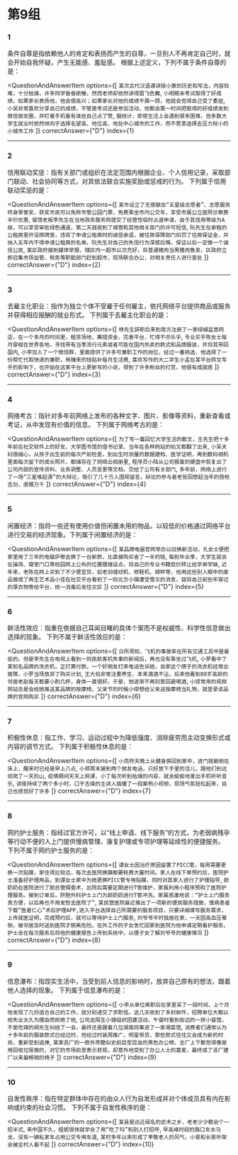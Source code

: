 
<AnswerCard/>

# 第9组

### 1
条件自尊是指依赖他人的肯定和表扬而产生的自尊，一旦别人不再肯定自己时，就会开始自我怀疑，产生无能感、羞耻感。
根据上述定义，下列不属于条件自尊的是：

<QuestionAndAnswerItem
    options={[
        `某次古代汉语课讲授小篆的历史和写法，内容较难，十分枯燥，许多同学昏昏欲睡，然而老师却依然讲得眉飞色舞`,
        `小明期末考试取得了好成绩，如果家长表扬他，他会很高兴；如果家长对他的成绩不屑一顾，他就会觉得自己受了委屈`,
        `小吴非常喜欢分享自己的成绩，不管是考试还是参加活动，他都会第一时间把取得的好成绩发到微信朋友圈，并盯着手机看有谁给自己点了赞`,
        `据统计，即使生活上会遇到很多困难，但多数大学生就业时依然倾向于选择名望高、地位高、地处中心城市的工作，而不愿意选择去压力较小的小城市工作`
    ]}
    correctAnswer={"D"}
    index={1}
>

</QuestionAndAnswerItem>

------

### 2
信用联动奖惩：指有关部门或组织在法定范围内根据企业、个人信用记录，采取部门联动、社会协同等方式，对其依法联合实施奖励或惩戒的行为。
下列属于信用联动奖惩的是：

<QuestionAndAnswerItem
    options={[
        `某市设立了无偿献血“五星级志愿者”、志愿服务终身荣誉奖，获奖市民可以免除市管公园门票，免费乘坐市内公交车，享受市属公立医院诊察费半价优惠`,
        `餐馆老板李先生在当地政务服务网提交了经营性临时占道申请，由于其信用等级为A级，可以享受审批绿色通道，第二天就收到了城管和其他相关部门的许可短信`,
        `阮先生在承租的公租房里开设棋牌室，违背了申请公租房时的诚信承诺，被住房保障部门扣罚了住房保证金，并纳入五年内不得申请公租房的名单。阮先生对自己的失信行为深感后悔，保证以后一定做一个诚信公民`,
        `某区政府接到媒体举报，辖区内一超市以次充好，将普通猪肉当黑猪肉售卖，区政府立即召集市场监管、税务等职能部门赶到超市，现场联合办公，对相关责任人进行查处`
    ]}
    correctAnswer={"D"}
    index={2}
>

</QuestionAndAnswerItem>

------

### 3
去雇主化职业：指作为独立个体不受雇于任何雇主，依托网络平台提供商品或服务并获得相应报酬的就业形式。
下列属于去雇主化职业的是：

<QuestionAndAnswerItem
    options={[
        `林先生辞职后来到南方注册了一家绿植盆景网店，在一个多月的时间里，租赁场地，筹措资金，完善平台，忙得不亦乐乎`,
        `专业买手陈女士每月穿梭在世界各地，寻找带有当季流行元素或者可能在国内热卖的款式和品牌服装，并将其带回国内`,
        `小李加入了一个微信群，里面提供了许多可兼职工作的岗位，经过一番挑选，他选择了一份帮忙代取快递的兼职，用赚来的钱贴补每月生活费`,
        `喜欢写作的大二学生小孟在某平台网文写手的影响下，也开始在这家平台上更新写的小说，得到了许多粉丝的打赏，他很有成就感`
    ]}
    correctAnswer={"D"}
    index={3}
>

</QuestionAndAnswerItem>

------

### 4
网络考古：指针对多年前网络上发布的各种文字、图片、影像等资料，重新查看或考证，从中发现有价值的信息。
下列属于网络考古的是：

<QuestionAndAnswerItem
    options={[
        `为了写一篇回忆大学生活的散文，王先生把十多年前在社交软件上的好友、大学图书馆的借书记录、当年在各种网站的帖文都翻了出来`,
        `小吴夫妇很细心，从孩子出生前的每次产前检查，到出生时测量的数据建档、医学证明，再到数码相机里面每次留下的成长照片，都储存在了网络云相册里`,
        `程序员小陆从公司报废的硬盘中恢复出了公司内部的宣传资料、业务调整、人员变更等文档，交给了公司有关部门`,
        `多年前，网络上进行了一场“三星堆起源”的大辩论，吸引了几十万人围观留言。辩论的参与者老张回想起当年的唇枪舌剑，感慨万千`
    ]}
    correctAnswer={"D"}
    index={4}
>

</QuestionAndAnswerItem>

------

### 5
闲置经济：指将一些还有使用价值但闲置未用的物品，以较低的价格通过网络平台进行交易的经济现象。下列属于闲置经济的是：

<QuestionAndAnswerItem
    options={[
        `某品牌电器官网举办以旧换新活动，孔女士便把家里用了三年的电磁炉寄去换了一台新款，比直接购买省了一半的钱`,
        `每到毕业季，大学生就会在操场、寝室门口等校园网上公布的位置摆摊设点，将自己的专业书籍低价转让给学弟学妹`,
        `近年来，老陈在网上买到了不少便宜货，如老旧缝纫机、修鞋机、磅秤等，他用这些别人眼中的废品做成了再生艺术品小佳在社交平台看到了一则北方小镇遭受雪灾的消息，就将自己前些年穿过的厚衣物寄给平台，统一消毒后发往灾区`
    ]}
    correctAnswer={"D"}
    index={5}
>

</QuestionAndAnswerItem>

------

### 6
鲜活性效应：指重在依据自己耳闻目睹的具体个案而不是权威性、科学性信息做出选择的现象。
下列不属于鲜活性效应的是：

<QuestionAndAnswerItem
    options={[
        `众所周知，飞机的事故率在所有交通工具中是最低的。但是李先生在电视上看到一则民航客机失事的新闻后，再也没有乘坐过飞机`,
        `小罗看中了某知名品牌的洗衣机，正打算付款，一个好朋友打来电话告诉她，自家这个牌子的洗衣机经常出故障，小罗当场放弃了购买计划`,
        `王大伯非常注重养生，本来滴酒不沾，后来他看到80岁高龄的邻居老赵每天都要小酌几杯，身体一直很好。于是，他逐渐不再刻意回避喝酒`,
        `小缪常用的视频网站总是会给她推送某品牌的按摩椅，父亲节的时候小缪想给父亲送按摩椅当礼物，就登录该品牌的官网购买`
    ]}
    correctAnswer={"D"}
    index={6}
>

</QuestionAndAnswerItem>

------

### 7
积极性休息：指工作、学习、运动过程中为降低强度、消除疲劳而主动变换形式或内容的调节方式。
下列属于积极性休息的是：

<QuestionAndAnswerItem
    options={[
        `小亮昨天晚上从健身房回到家中，进门就躺倒在床上，醒来时已经是早上八点`,
        `小郑周末接到两个朋友电话，只好放下手里的活儿，跟他们到远郊爬了一天的山`,
        `疫情期间天天上网课，小丁每次听到枯燥的内容，就会偷偷地拿出手机听听音乐`,
        `讲座持续了两个多小时，口干舌燥的主讲人插播了一段案例小视频，现场气氛轻松起来，自己也感觉好了许多`
    ]}
    correctAnswer={"D"}
    index={7}
>

</QuestionAndAnswerItem>

------

### 8
网约护士服务：指经过官方许可，以“线上申请、线下服务”的方式，为老弱病残孕等行动不便的人上门提供慢病管理、康复护理或专项护理等延续性的便捷服务。
下列不属于网约护士服务的是：

<QuestionAndAnswerItem
    options={[
        `谭女士因治疗原因留置了PICC管，每周需要更换一次贴膜，家住得比较远，每次去医院换膜都要耗费大量时间。家人在线下单预约后，医院护士准备好护理用品，到谭女士家中为她更换PICC管专用贴膜，同时对其家人进行了护理指导`,
        `颜奶奶在医院进行了胆总管探查术，出院后需要定期进行T管维护，家属利用小程序预购了医院护理服务。接到订单后，肝胆外科护士上门为颜奶奶进行T管冲洗。家属感激地说：“护士上门服务真方便，以后再也不用发愁去医院了”`,
        `某民营医院最近推出了一项新的便民服务措施，慢病患者下载“医者仁心”术后护理APP,进入平台选择自己所需要的服务项目，只要详细填写服务需求，上传就医证明，完成预约后，就可以等待护士上门服务`,
        `刘爷爷平时独居在家，一天因高血压晕倒，被邻居及时送到医院才脱离危险。在外工作的子女急忙回家到医院为他申请定期看护服务，护士会在每次服务后将他的健康报告上传到系统中，以便子女了解刘爷爷的健康情况`
    ]}
    correctAnswer={"D"}
    index={8}
>

</QuestionAndAnswerItem>

------

### 9
信息瀑布：指现实生活中，当受到前人信息的影响时，放弃自己原有的想法，跟着他人选择的现象。
下列属于信息瀑布的是：

<QuestionAndAnswerItem
    options={[
        `小李从单位离职后在家里呆了一段时间，上个月他发现了几份适合自己的工作，就分别递交了求职信。这几天收到了多封邮件，招聘单位大都以他失业太久为理由而拒绝了他`,
        `公司去陌生小镇组织团建活动，午餐时看到街边的一排小餐馆，不爱吃辣的胡先生纠结了一会，最终还是跟着几位湖南同事进了一家湘菜馆`,
        `消费者们通常认为十多年前的服装款式已经过时，但经过时装周推广、明星带货，那些款式往往又会成为新的时尚，重新受到追捧`,
        `某家具厂的一款外壳酷似史前巨型昆虫的黑色办公椅，全厂上下都觉得像是用回收垃圾做的，对它的市场前景表示悲观，却意外地受到了办公人士的喜爱，最终成了该厂建厂以来最畅销的椅子`
    ]}
    correctAnswer={"D"}
    index={9}
>

</QuestionAndAnswerItem>

------

### 10
自发性秩序：指在特定群体中存在的由众人行为自发形成并对个体成员具有内在影响或约束的社会习惯。
下列不属于自发性秩序的是：

<QuestionAndAnswerItem
    options={[
        `某县是远近闻名的武术之乡，老老少少都会个一招半式`,
        `来中国不久，娅妮很快就学会了用“吃了吗”和别人打招呼`,
        `早高峰时段的路口车水马龙，没有一辆私家车占用公交专用车道`,
        `某村多年以来形成了孝敬老人的风气，小辈和长辈吵架会被全村人看不起`
    ]}
    correctAnswer={"D"}
    index={10}
>

</QuestionAndAnswerItem>
